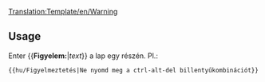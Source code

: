 <noinclude>[[Translation:Template/en/Warning]]</noinclude><noinclude></noinclude>{{en/Ambox| type  = content
| text  = <strong>Figyelmeztetés</strong><br>{{{1|Bárki is írta ezt a sablont, semmi különös figyelmeztetéssel nem élt, így ezt alkalomadtán el lehet távolítani.}}}
}}<noinclude>

==Usage==
Enter <nowiki>{{</nowiki>'''Figyelem:'''|''text''<nowiki>}}</nowiki> a lap egy részén. Pl.:
<pre>{{hu/Figyelmeztetés|Ne nyomd meg a ctrl-alt-del billentyűkombinációt}}</pre>

</noinclude>